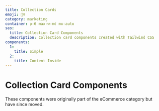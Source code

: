 ```yaml
---
title: Collection Cards
emoji: 🙋‍♀️
category: marketing
container: p-6 max-w-md mx-auto
seo:
  title: Collection Card Components
  description: Collection card components created with Tailwind CSS
components:
  1:
    title: Simple
  2:
    title: Content Inside
---
```


# Collection Card Components

<div class="max-w-prose">
  These components were originally part of the eCommerce category but have since moved.
</div>

<CollectionList componentsData={componentsData} componentContainer={componentContainer} />
